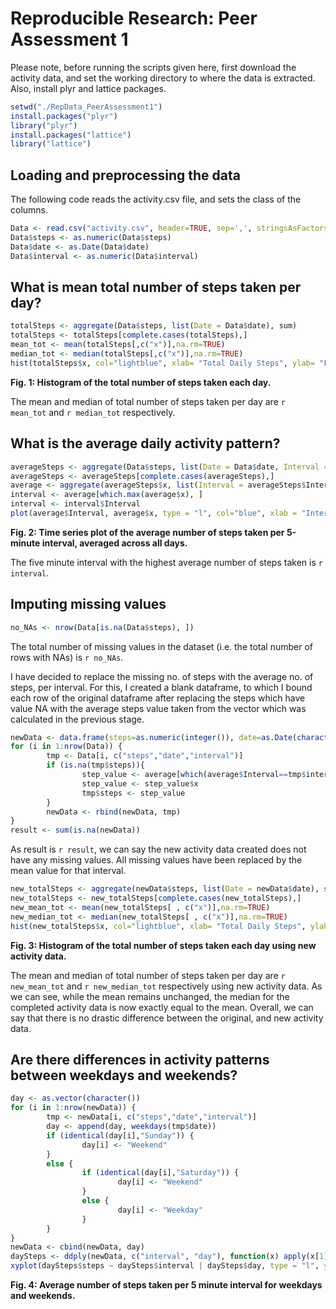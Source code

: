 # Reproducible Research: Peer Assessment 1
Please note, before running the scripts given here, first download the activity data, and set the working directory to where the data is extracted. Also, install plyr and lattice packages.

```r
setwd("./RepData_PeerAssessment1")
install.packages("plyr")
library("plyr")
install.packages("lattice")
library("lattice")
```

## Loading and preprocessing the data
The following code reads the activity.csv file, and sets the class of the columns.

```r
Data <- read.csv("activity.csv", header=TRUE, sep=',', stringsAsFactors=FALSE)
Data$steps <- as.numeric(Data$steps)
Data$date <- as.Date(Data$date)
Data$interval <- as.numeric(Data$interval)
```

## What is mean total number of steps taken per day?

```r
totalSteps <- aggregate(Data$steps, list(Date = Data$date), sum)
totalSteps <- totalSteps[complete.cases(totalSteps),]
mean_tot <- mean(totalSteps[,c("x")],na.rm=TRUE)
median_tot <- median(totalSteps[,c("x")],na.rm=TRUE)
hist(totalSteps$x, col="lightblue", xlab= "Total Daily Steps", ylab= "Frequency", main="Histogram of the Total Number of Steps Taken per Day", breaks=20)
```
**Fig. 1: Histogram of the total number of steps taken each day.**

The mean and median of total number of steps taken per day are `r mean_tot` and `r median_tot` respectively.

## What is the average daily activity pattern?

```r
averageSteps <- aggregate(Data$steps, list(Date = Data$date, Interval = Data$interval), mean)
averageSteps <- averageSteps[complete.cases(averageSteps),]
average <- aggregate(averageSteps$x, list(Interval = averageSteps$Interval), mean)
interval <- average[which.max(average$x), ]
interval <- interval$Interval
plot(average$Interval, average$x, type = "l", col="blue", xlab = "Interval", ylab = "Mean number of steps", main="Average number of steps taken per 5-min interval")
```
**Fig. 2: Time series plot of the average number of steps taken per 5-minute interval, averaged across all days.**

The five minute interval with the highest average number of steps taken is `r interval`.

## Imputing missing values

```r
no_NAs <- nrow(Data[is.na(Data$steps), ])
```

The total number of missing values in the dataset (i.e. the total number of rows with NAs) is `r no_NAs`.

I have decided to replace the missing no. of steps with the average no. of steps, per interval. For this, I created a blank dataframe, to which I bound each row of the original dataframe after replacing the steps which have value NA with the average steps value taken from the vector which was calculated in the previous stage.

```r
newData <- data.frame(steps=as.numeric(integer()), date=as.Date(character()), interval=as.numeric(integer()),stringsAsFactors=FALSE)
for (i in 1:nrow(Data)) {
        tmp <- Data[i, c("steps","date","interval")]
        if (is.na(tmp$steps)){
                step_value <- average[which(average$Interval==tmp$interval),]
                step_value <- step_value$x
                tmp$steps <- step_value
        }
        newData <- rbind(newData, tmp)
}
result <- sum(is.na(newData))
```

As result is `r result`, we can say the new activity data created does not have any missing values. All missing values have been replaced by the mean value for that interval.

```r
new_totalSteps <- aggregate(newData$steps, list(Date = newData$date), sum)
new_totalSteps <- new_totalSteps[complete.cases(new_totalSteps),]
new_mean_tot <- mean(new_totalSteps[ , c("x")],na.rm=TRUE)
new_median_tot <- median(new_totalSteps[ , c("x")],na.rm=TRUE)
hist(new_totalSteps$x, col="lightblue", xlab= "Total Daily Steps", ylab= "Frequency", main="Histogram of the Total Number of Steps Taken per Day using new Data", breaks=20)
```
**Fig. 3: Histogram of the total number of steps taken each day using new activity data.**

The mean and median of total number of steps taken per day are `r new_mean_tot` and `r new_median_tot` respectively using new activity data.
As we can see, while the mean remains unchanged, the median for the completed activity data is now exactly equal to the mean.
Overall, we can say that there is no drastic difference between the original, and new activity data.

## Are there differences in activity patterns between weekdays and weekends?

```r
day <- as.vector(character())
for (i in 1:nrow(newData)) {
        tmp <- newData[i, c("steps","date","interval")]
        day <- append(day, weekdays(tmp$date))
        if (identical(day[i],"Sunday")) {
                day[i] <- "Weekend"
        }
        else {
                if (identical(day[i],"Saturday")) {
                        day[i] <- "Weekend"
                }
                else {
                        day[i] <- "Weekday"
                }
        }
}
newData <- cbind(newData, day)
daySteps <- ddply(newData, c("interval", "day"), function(x) apply(x[1], 2, mean))
xyplot(daySteps$steps ~ daySteps$interval | daySteps$day, type = "l", ylab = "Number of Steps", xlab = "Interval", layout = c(1, 2))
```
**Fig. 4: Average number of steps taken per 5 minute interval for weekdays and weekends.**